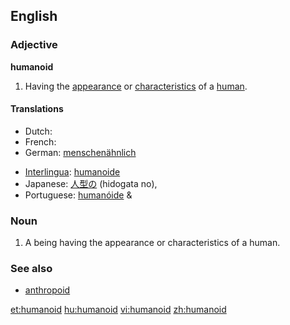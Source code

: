 {{wikipedia}}
==English==

===Adjective===
'''humanoid'''

# Having the [[appearance]] or [[characteristics]] of a [[human]].

====Translations====
{{trans-top|humanoid}}
* Dutch: {{t-|nl|humanoïde|m}}
* French: {{t+|fr|humanoïde|m}}
* German: [[menschenähnlich]]
{{trans-mid}}
* [[Interlingua]]: [[humanoide]]
* Japanese: [[人型の]] (hidogata no),  {{t-|ja|擬人化|sc=Jpan}}
* Portuguese: [[humanóide]] {{m}} & {{f}}
{{trans-bottom}}

===Noun===
{{en-noun}}

# A being having the appearance or characteristics of a human.

===See also===
*[[anthropoid]]

[[et:humanoid]]
[[hu:humanoid]]
[[vi:humanoid]]
[[zh:humanoid]]